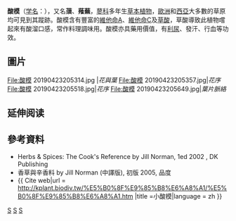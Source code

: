 {{medical}}
{{Speciesbox
| genus = Rumex
| species = acetosa
| image = (MHNT) Rumex acetosa - Habit.jpg
| authority = [[卡尔·林奈|L.]]
}}

'''酸模'''（[[学名|学名]]：''{{lang|la|Rumex acetosa}}''），又名'''蕦'''、'''薞蕪'''，[[蓼科|蓼科]]多年生[[草本植物|草本植物]]，[[歐洲|歐洲]]和[[西亞|西亞]]大多數的草原均可見到其蹤跡。酸模含有豐富的[[維他命A|維他命A]]、[[維他命C|維他命C]]及[[草酸|草酸]]，草酸導致此植物嚐起來有酸溜口感，常作料理調味用。酸模亦具藥用價值，有[[利尿|利尿]]、發汗、行血等功效。

== 圖片 ==
<gallery>
File:酸模 20190423205314.jpg |''花與葉''
File:酸模 20190423205357.jpg|''花序''
File:酸模 20190423205518.jpg|''花序''
File:酸模 20190423205649.jpg|''葉片脈絡''
</gallery>

== 延伸阅读 ==
{{Wikisource further reading}}

== 參考資料 ==
* Herbs & Spices: The Cook's Reference by Jill Norman, 1ed 2002 , DK Publishing
* 香草與辛香料 by Jill Norman (中譯版), 初版 2005, 品度
*{{ Cite web|url = http://kplant.biodiv.tw/%E5%B0%8F%E9%85%B8%E6%A8%A1/%E5%B0%8F%E9%85%B8%E6%A8%A1.htm |title =小酸模|language = zh }}
{{taxonbar}}

[[Category:酸模属|S]]
[[Category:卡尔·林奈命名的生物分类|S]]
[[Category:可食用植物|S]]